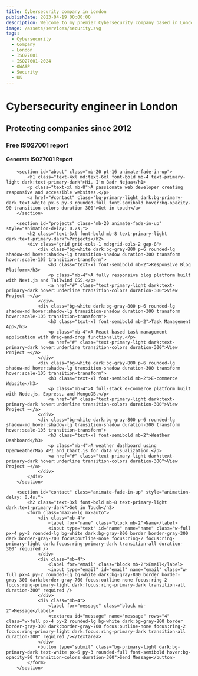 ```yaml
---
title: Cybersecurity company in London
publishDate: 2023-04-19 00:00:00
description: Welcome to my premier Cybersecurity company based in London, United Kingdom.
image: /assets/services/security.svg
tags:
  - Cybersecurity
  - Company
  - London
  - ISO27001
  - ISO27001-2024
  - OWASP
  - Security
  - UK
---
```


# Cybersecurity engineer in London

## Protecting companies since 2012

### Free ISO27001 report

#### Generate ISO27001 Report



        <section id="about" class="mb-20 pt-16 animate-fade-in-up">
            <h1 class="text-4xl md:text-6xl font-bold mb-4 text-primary-light dark:text-primary-dark">Hi, I'm Badr Nejaa</h1>
            <p class="text-xl mb-8">A passionate web developer creating responsive and accessible websites.</p>
            <a href="#contact" class="bg-primary-light dark:bg-primary-dark text-white px-6 py-3 rounded-full font-semibold hover:bg-opacity-90 transition-colors duration-300">Get in touch</a>
        </section>

        <section id="projects" class="mb-20 animate-fade-in-up" style="animation-delay: 0.2s;">
            <h2 class="text-3xl font-bold mb-8 text-primary-light dark:text-primary-dark">Projects</h2>
            <div class="grid grid-cols-1 md:grid-cols-2 gap-8">
                <div class="bg-white dark:bg-gray-800 p-6 rounded-lg shadow-md hover:shadow-lg transition-shadow duration-300 transform hover:scale-105 transition-transform">
                    <h3 class="text-xl font-semibold mb-2">Responsive Blog Platform</h3>
                    <p class="mb-4">A fully responsive blog platform built with Next.js and Tailwind CSS.</p>
                    <a href="#" class="text-primary-light dark:text-primary-dark hover:underline transition-colors duration-300">View Project →</a>
                </div>
                <div class="bg-white dark:bg-gray-800 p-6 rounded-lg shadow-md hover:shadow-lg transition-shadow duration-300 transform hover:scale-105 transition-transform">
                    <h3 class="text-xl font-semibold mb-2">Task Management App</h3>
                    <p class="mb-4">A React-based task management application with drag-and-drop functionality.</p>
                    <a href="#" class="text-primary-light dark:text-primary-dark hover:underline transition-colors duration-300">View Project →</a>
                </div>
                <div class="bg-white dark:bg-gray-800 p-6 rounded-lg shadow-md hover:shadow-lg transition-shadow duration-300 transform hover:scale-105 transition-transform">
                    <h3 class="text-xl font-semibold mb-2">E-commerce Website</h3>
                    <p class="mb-4">A full-stack e-commerce platform built with Node.js, Express, and MongoDB.</p>
                    <a href="#" class="text-primary-light dark:text-primary-dark hover:underline transition-colors duration-300">View Project →</a>
                </div>
                <div class="bg-white dark:bg-gray-800 p-6 rounded-lg shadow-md hover:shadow-lg transition-shadow duration-300 transform hover:scale-105 transition-transform">
                    <h3 class="text-xl font-semibold mb-2">Weather Dashboard</h3>
                    <p class="mb-4">A weather dashboard using OpenWeatherMap API and Chart.js for data visualization.</p>
                    <a href="#" class="text-primary-light dark:text-primary-dark hover:underline transition-colors duration-300">View Project →</a>
                </div>
            </div>
        </section>

        <section id="contact" class="animate-fade-in-up" style="animation-delay: 0.4s;">
            <h2 class="text-3xl font-bold mb-8 text-primary-light dark:text-primary-dark">Get in Touch</h2>
            <form class="max-w-lg mx-auto">
                <div class="mb-4">
                    <label for="name" class="block mb-2">Name</label>
                    <input type="text" id="name" name="name" class="w-full px-4 py-2 rounded-lg bg-white dark:bg-gray-800 border border-gray-300 dark:border-gray-700 focus:outline-none focus:ring-2 focus:ring-primary-light dark:focus:ring-primary-dark transition-all duration-300" required />
                </div>
                <div class="mb-4">
                    <label for="email" class="block mb-2">Email</label>
                    <input type="email" id="email" name="email" class="w-full px-4 py-2 rounded-lg bg-white dark:bg-gray-800 border border-gray-300 dark:border-gray-700 focus:outline-none focus:ring-2 focus:ring-primary-light dark:focus:ring-primary-dark transition-all duration-300" required />
                </div>
                <div class="mb-4">
                    <label for="message" class="block mb-2">Message</label>
                    <textarea id="message" name="message" rows="4" class="w-full px-4 py-2 rounded-lg bg-white dark:bg-gray-800 border border-gray-300 dark:border-gray-700 focus:outline-none focus:ring-2 focus:ring-primary-light dark:focus:ring-primary-dark transition-all duration-300" required /></textarea>
                </div>
                <button type="submit" class="bg-primary-light dark:bg-primary-dark text-white px-6 py-3 rounded-full font-semibold hover:bg-opacity-90 transition-colors duration-300">Send Message</button>
            </form>
        </section>